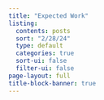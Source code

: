 ```yaml
---
title: "Expected Work"
listing:
  contents: posts
  sort: "2/28/24"
  type: default
  categories: true
  sort-ui: false
  filter-ui: false
page-layout: full
title-block-banner: true
---
```


